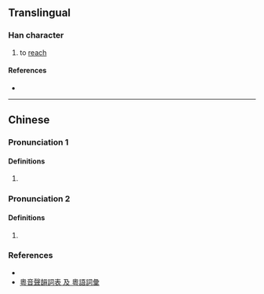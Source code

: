 {{character info}}
==Translingual==

===Han character===
{{Han char|rn=64|rad=手|as=13|sn=16|four=57032|canj=QHBK|ids=⿰扌奧}}

# to [[reach]]

====References====
* {{Han ref|kx=0459.110|dkj=12838|dj=0808.080|hdz=31970.120|uh=64D9|ud=25817|bh=E9AE|bd=59822}}

----

==Chinese==
===Pronunciation 1===
{{zh-pron
|c=ou1,ngou1
|m=ào
|mc=y
|oc=y
|cat=
}}

====Definitions====
{{zh-hanzi}}
# {{rfdef|cmn|sort=手13}}

===Pronunciation 2===
{{zh-pron
|c=ngou4
|m=
|cat=v
}}

====Definitions====
{{zh-hanzi}}
# {{lb|zh|Cantonese}} {{zh-alt form|𢳆|to [[shake]]}}

===References===
* {{R:yue:Hanzi}}
* [http://laihokming.blogspot.com/2016/12/blog-post_14.html 粵音聲韻詞表 及 粵語詞彙]